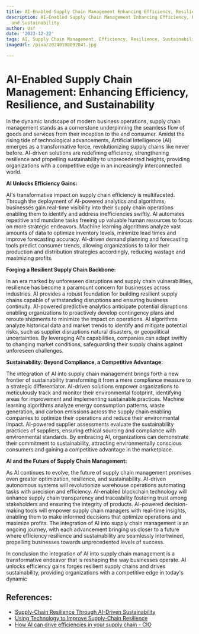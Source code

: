 ```yaml
---
title: AI-Enabled Supply Chain Management Enhancing Efficiency, Resilience, and Sustainability
description: AI-Enabled Supply Chain Management Enhancing Efficiency, Resilience,
  and Sustainability
author: Usf
date: '2023-12-22'
tags: AI, Supply Chain Management, Efficiency, Resilience, Sustainability
imageUrl: /pixa/20240108092041.jpg

---
```

#  AI-Enabled Supply Chain Management: Enhancing Efficiency, Resilience, and Sustainability

In the dynamic landscape of modern business operations,  supply chain management stands as a cornerstone underpinning the seamless flow of goods  and  services from their inception to  the  end consumer. Amidst the rising tide  of technological advancements, Artificial  Intelligence (AI) emerges  as a transformative force, revolutionizing supply  chains like never before. AI-driven solutions are redefining efficiency, strengthening resilience and propelling sustainability to unprecedented heights, providing organizations with a competitive edge in an increasingly interconnected world.

**AI Unlocks Efficiency  Gains:**

AI's transformative impact on supply chain efficiency  is multifaceted. Through the deployment of AI-powered analytics and algorithms, businesses gain real-time visibility into their supply chain  operations enabling them to identify and address inefficiencies swiftly. AI  automates repetitive and mundane tasks freeing up valuable human resources to focus on more strategic  endeavors. Machine learning algorithms analyze vast amounts of data to optimize inventory  levels, minimize lead times and improve forecasting  accuracy. AI-driven demand planning and forecasting tools predict consumer trends, allowing organizations to tailor their production and distribution strategies accordingly, reducing wastage and maximizing profits.

**Forging a Resilient Supply Chain Backbone:**

In an era marked by unforeseen disruptions  and supply chain vulnerabilities, resilience has become a paramount concern for businesses across industries. AI provides a robust foundation for building resilient  supply  chains  capable of withstanding disruptions and ensuring business continuity. AI-powered  predictive analytics anticipate potential disruptions  enabling organizations to proactively develop contingency plans  and reroute shipments to minimize the impact on operations. AI algorithms analyze historical data and market trends to identify and mitigate potential risks, such as supplier disruptions natural disasters, or geopolitical uncertainties. By leveraging AI's capabilities, companies can  adapt swiftly to changing market conditions,  safeguarding their supply chains against unforeseen challenges.

**Sustainability: Beyond Compliance, a  Competitive Advantage:**

The integration  of AI into supply chain management brings forth a new frontier of sustainability transforming it from a mere compliance measure to a strategic differentiator. AI-driven solutions empower organizations to meticulously track  and monitor their  environmental footprint, identifying areas for improvement and implementing sustainable practices. Machine learning algorithms analyze energy consumption patterns, waste  generation, and carbon emissions across the supply chain enabling companies to optimize their operations and  reduce their environmental impact. AI-powered  supplier assessments evaluate the sustainability practices of suppliers, ensuring ethical sourcing and compliance with environmental standards. By embracing AI, organizations can demonstrate  their commitment  to sustainability, attracting environmentally conscious consumers and gaining a competitive advantage in the marketplace.

**AI  and the Future of Supply  Chain Management:**

As AI continues to evolve, the future of supply chain management promises even greater  optimization, resilience, and  sustainability. AI-driven autonomous  systems will revolutionize warehouse operations automating tasks with precision  and efficiency. AI-enabled blockchain technology will enhance supply chain  transparency and traceability fostering trust  among stakeholders and ensuring the integrity of products. AI-powered decision-making tools will empower  supply chain managers with real-time insights, enabling them to make informed  decisions that optimize operations and maximize profits. The integration of AI into supply chain management  is an ongoing journey, with each advancement bringing us closer  to a future where  efficiency resilience  and sustainability  are seamlessly intertwined, propelling businesses towards unprecedented levels of  success.

In conclusion the integration of AI into supply  chain  management is a transformative endeavor that is reshaping the way businesses  operate. AI unlocks efficiency gains forges resilient supply chains and drives sustainability, providing organizations with a  competitive edge in today's dynamic

## References:
- [Supply-Chain Resilience Through AI-Driven Sustainability](https://datasociety.com/supply-chain-resilience-through-ai-driven-sustainability/)
- [Using Technology to Improve Supply-Chain Resilience](https://hbr.org/2023/09/using-technology-to-improve-supply-chain-resilience)
- [How AI can drive efficiencies in your supply chain - CIO](https://www.cio.com/article/658689/how-ai-can-drive-efficiencies-in-your-supply-chain.html)
